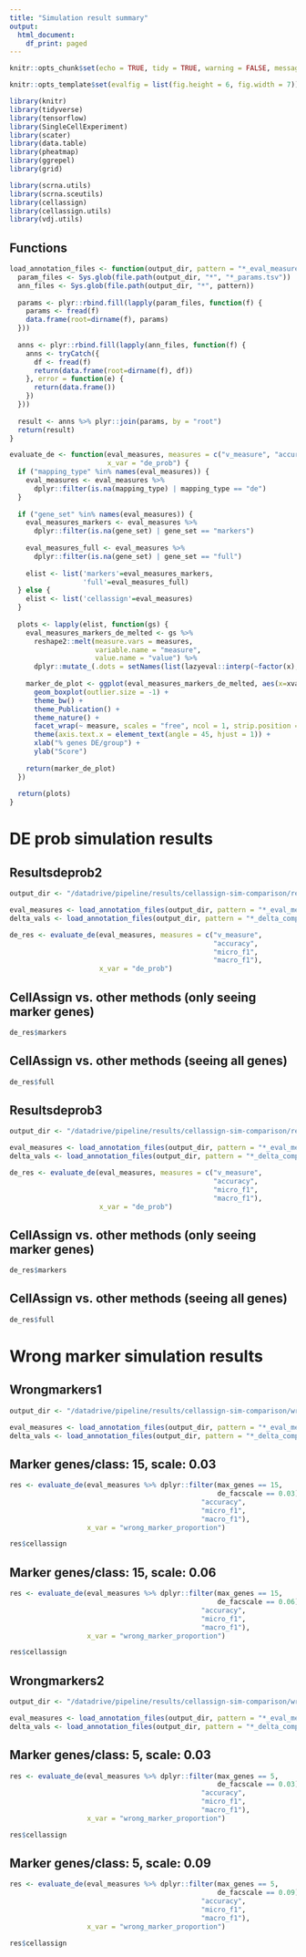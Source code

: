 ```yaml
---
title: "Simulation result summary"
output:
  html_document:
    df_print: paged
---
```


```r
knitr::opts_chunk$set(echo = TRUE, tidy = TRUE, warning = FALSE, message = FALSE, cache = TRUE, cache.lazy = FALSE, fig.width = 8, fig.height = 4.5)

knitr::opts_template$set(evalfig = list(fig.height = 6, fig.width = 7))
```

```r
library(knitr)
library(tidyverse)
library(tensorflow)
library(SingleCellExperiment)
library(scater)
library(data.table)
library(pheatmap)
library(ggrepel)
library(grid)

library(scrna.utils)
library(scrna.sceutils)
library(cellassign)
library(cellassign.utils)
library(vdj.utils)
```

## Functions

```r
load_annotation_files <- function(output_dir, pattern = "*_eval_measures.tsv") {
  param_files <- Sys.glob(file.path(output_dir, "*", "*_params.tsv"))
  ann_files <- Sys.glob(file.path(output_dir, "*", pattern))
  
  params <- plyr::rbind.fill(lapply(param_files, function(f) {
    params <- fread(f)
    data.frame(root=dirname(f), params)
  }))
  
  anns <- plyr::rbind.fill(lapply(ann_files, function(f) {
    anns <- tryCatch({
      df <- fread(f)
      return(data.frame(root=dirname(f), df))
    }, error = function(e) {
      return(data.frame())
    })
  }))
  
  result <- anns %>% plyr::join(params, by = "root")
  return(result)
}

evaluate_de <- function(eval_measures, measures = c("v_measure", "accuracy", "macro_f1", "micro_f1"),
                        x_var = "de_prob") {
  if ("mapping_type" %in% names(eval_measures)) {
    eval_measures <- eval_measures %>%
      dplyr::filter(is.na(mapping_type) | mapping_type == "de")
  }
  
  if ("gene_set" %in% names(eval_measures)) {
    eval_measures_markers <- eval_measures %>%
      dplyr::filter(is.na(gene_set) | gene_set == "markers")
    
    eval_measures_full <- eval_measures %>%
      dplyr::filter(is.na(gene_set) | gene_set == "full")
    
    elist <- list('markers'=eval_measures_markers,
                  'full'=eval_measures_full)
  } else {
    elist <- list('cellassign'=eval_measures)
  }
  
  plots <- lapply(elist, function(gs) {
    eval_measures_markers_de_melted <- gs %>%
      reshape2::melt(measure.vars = measures,
                     variable.name = "measure",
                     value.name = "value") %>%
      dplyr::mutate_(.dots = setNames(list(lazyeval::interp(~factor(x), x=as.name(x_var))), "xval"))
    
    marker_de_plot <- ggplot(eval_measures_markers_de_melted, aes(x=xval, y = value, fill = clustering_method)) + 
      geom_boxplot(outlier.size = -1) + 
      theme_bw() + 
      theme_Publication() + 
      theme_nature() + 
      facet_wrap(~ measure, scales = "free", ncol = 1, strip.position = "right") + 
      theme(axis.text.x = element_text(angle = 45, hjust = 1)) + 
      xlab("% genes DE/group") + 
      ylab("Score")
    
    return(marker_de_plot)
  })
  
  return(plots)
}
```

# DE prob simulation results

## Resultsdeprob2

```r
output_dir <- "/datadrive/pipeline/results/cellassign-sim-comparison/resultsdeprob5"

eval_measures <- load_annotation_files(output_dir, pattern = "*_eval_measures.tsv")
delta_vals <- load_annotation_files(output_dir, pattern = "*_delta_compare.tsv")
```

```r
de_res <- evaluate_de(eval_measures, measures = c("v_measure",
                                                  "accuracy",
                                                  "micro_f1",
                                                  "macro_f1"),
                      x_var = "de_prob")
```

## CellAssign vs. other methods (only seeing marker genes)

```r
de_res$markers
```

## CellAssign vs. other methods (seeing all genes)

```r
de_res$full
```

## Resultsdeprob3

```r
output_dir <- "/datadrive/pipeline/results/cellassign-sim-comparison/resultsdeprob5"

eval_measures <- load_annotation_files(output_dir, pattern = "*_eval_measures.tsv")
delta_vals <- load_annotation_files(output_dir, pattern = "*_delta_compare.tsv")
```

```r
de_res <- evaluate_de(eval_measures, measures = c("v_measure",
                                                  "accuracy",
                                                  "micro_f1",
                                                  "macro_f1"),
                      x_var = "de_prob")
```

## CellAssign vs. other methods (only seeing marker genes)

```r
de_res$markers
```

## CellAssign vs. other methods (seeing all genes)

```r
de_res$full
```

# Wrong marker simulation results

## Wrongmarkers1

```r
output_dir <- "/datadrive/pipeline/results/cellassign-sim-comparison/wrongmarkers1"

eval_measures <- load_annotation_files(output_dir, pattern = "*_eval_measures.tsv")
delta_vals <- load_annotation_files(output_dir, pattern = "*_delta_compare.tsv")
```

## Marker genes/class: 15, scale: 0.03

```r
res <- evaluate_de(eval_measures %>% dplyr::filter(max_genes == 15,
                                                   de_facscale == 0.03), measures = c("v_measure",
                                               "accuracy",
                                               "micro_f1",
                                               "macro_f1"),
                   x_var = "wrong_marker_proportion")

res$cellassign
```

## Marker genes/class: 15, scale: 0.06

```r
res <- evaluate_de(eval_measures %>% dplyr::filter(max_genes == 15,
                                                   de_facscale == 0.06), measures = c("v_measure",
                                               "accuracy",
                                               "micro_f1",
                                               "macro_f1"),
                   x_var = "wrong_marker_proportion")

res$cellassign
```


## Wrongmarkers2

```r
output_dir <- "/datadrive/pipeline/results/cellassign-sim-comparison/wrongmarkers2"

eval_measures <- load_annotation_files(output_dir, pattern = "*_eval_measures.tsv")
delta_vals <- load_annotation_files(output_dir, pattern = "*_delta_compare.tsv")
```

## Marker genes/class: 5, scale: 0.03

```r
res <- evaluate_de(eval_measures %>% dplyr::filter(max_genes == 5,
                                                   de_facscale == 0.03), measures = c("v_measure",
                                               "accuracy",
                                               "micro_f1",
                                               "macro_f1"),
                   x_var = "wrong_marker_proportion")

res$cellassign
```

## Marker genes/class: 5, scale: 0.09

```r
res <- evaluate_de(eval_measures %>% dplyr::filter(max_genes == 5,
                                                   de_facscale == 0.09), measures = c("v_measure",
                                               "accuracy",
                                               "micro_f1",
                                               "macro_f1"),
                   x_var = "wrong_marker_proportion")

res$cellassign
```

